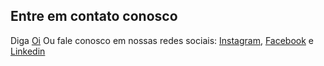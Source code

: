 ## Entre em contato conosco

Diga [Oi](mailto:connectiondayevento@gmail.com) Ou fale conosco em nossas redes sociais: [Instagram](https://www.instagram.com/connectionday/), [Facebook](https://web.facebook.com/connectionDay/?_rdc=1&_rdr) e [Linkedin](https://www.linkedin.com/in/conectados-comunidade/)
